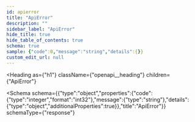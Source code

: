 ```yaml
---
id: apierror
title: "ApiError"
description: ""
sidebar_label: "ApiError"
hide_title: true
hide_table_of_contents: true
schema: true
sample: {"code":0,"message":"string","details":{}}
custom_edit_url: null
---
```



<Heading
  as={"h1"}
  className={"openapi__heading"}
  children={"ApiError"}
>
</Heading>





<Schema
  schema={{"type":"object","properties":{"code":{"type":"integer","format":"int32"},"message":{"type":"string"},"details":{"type":"object","additionalProperties":true}},"title":"ApiError"}}
  schemaType={"response"}
>
  
</Schema>
            